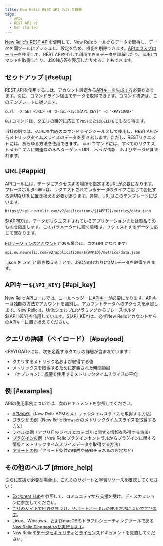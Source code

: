 ```yaml
---
title: New Relic REST API（v2）の概要
tags:
  - APIs
  - REST API v2
  - Get started
---
```


[New Relic's REST API](/docs/apis/getting-started/introduction-new-relic-apis)を使用して、New Relicツールからデータを取得し、データを同ツールにプッシュし、設定を含め、機能を削除できます。[APIエクスプローラー](/docs/apis/rest-api-v2/api-explorer-v2/getting-started-new-relics-api-explorer)を使用して、REST APIを介して利用できるデータを理解したり、cURLコマンドを取得したり、JSON応答を表示したりすることもできます。

## セットアップ [#setup]

REST APIを使用するには、アカウント設定から[APIキーを生成する](/docs/apis/rest-api-v2/requirements/api-keys#creating)必要があります。次に、コマンドライン経由でデータを取得できます。コマンド構造は、このテンプレートに従います。

```
curl  -X GET <URL> -H "X-api-key:${API_KEY}" -d '<PAYLOAD>'
```

`GET`コマンドは、クエリの目的に応じて`POST`または`DELETE`にもなり得ます。

<Callout variant="tip">
  当社の例では、cURLを共通のコマンドラインツールとして使用し、REST APIからメトリックタイムスライスのデータを引き出します。ただし、RESTリクエストには、あらゆる方法を使用できます。`curl`コマンドには、すべてのリクエストメカニズムに関連性のあるターゲットURL、ヘッダ情報、およびデータが含まれます。
</Callout>

## URL [#appid]

APIコールには、データにアクセスする場所を指定するURLが必要になります。プレースホルダ`<URL>`は、リクエストされているデータのタイプに応じて変化する適切なURLに置き換える必要があります。通常、URLはこのテンプレートに従います。

```
https://api.newrelic.com/v2/applications/${APPID}/metrics/data.json
```

[$&#x7B;APPID}](/docs/apis/rest-api-v2/requirements/finding-product-id)は、データがリクエストされているアプリケーションまたは製品そのものを指定します。このパラメーターに続く情報は、リクエストするデータに応じて異なります。

[EUリージョンのアカウント](/docs/using-new-relic/welcome-new-relic/getting-started/introduction-eu-region-data-center)がある場合は、次のURLになります:

```
api.eu.newrelic.com/v2/applications/${APPID}/metrics/data.json
```

<Callout variant="tip">
  `.json`を`.xml`に置き換えることで、JSONの代わりにXMLデータを取得できます。
</Callout>

## APIキー`${API_KEY}` [#api_key]

New Relic APIコールでは、コールヘッダーに[APIキー](/docs/apis/rest-api-v2/requirements/api-keys)が必要になります。APIキーは独自の方法でアカウントを識別し、アカウントデータへのアクセスを承認します。New Relicは、Unixシェルプログラミングからプレースホルダ$&#x7B;API_KEY}を借用しています。$&#x7B;API_KEY}は、必ずNew RelicアカウントからのAPIキーに置き換えてください。

## クエリの詳細（ペイロード） [#payload]

&lt;PAYLOAD>には、次を定義するクエリの詳細が含まれています：

* クエリするメトリック名および取得する値
* メトリックスを取得するために定義された[時間範囲](/docs/apis/rest-api-v2/requirements/specifying-time-range-v2)
* （オプション）：[概要](/docs/apis/rest-api-v2/requirements/calculating-average-metric-values-summarize)で使用するメトリックタイムスライスの平均

## 例 [#examples]

APIの使用事例については、次のドキュメントを参照してください。

* [APMの例](/docs/apis/rest-api-v2/application-examples-v2)（New Relic APMのメトリックタイムスライスを取得する方法）
* [ブラウザの例](/docs/apis/rest-api-v2/browser-examples-v2)（New Relic Browserのメトリックタイムスライスを取得する方法）
* [ラベルの例](/docs/apis/rest-api-v2/labels-examples-v2)（アプリ用のラベルとカテゴリに関する情報を取得する方法）
* [プラグインの例](/docs/apis/rest-api-v2/plugin-examples-v2/)（New Relicプラグインセントラルからプラグインに関する情報とメトリックタイムスライスデータを取得する方法）
* [アラートの例](/docs/alerts/new-relic-alerts/rest-api-alerts)（アラート条件の作成や通知チャネルの設定など）

## その他のヘルプ [#more_help]

さらに支援が必要な場合は、これらのサポートと学習リソースを確認してください：

* [Explorers Hub](https://discuss.newrelic.com/)を参照して、コミュニティから支援を受け、ディスカッションに参加してください。
* [当社のサイトで回答を見つけ、サポートポータルの使用方法について学びます](/docs/using-new-relic/welcome-new-relic/get-started/find-help-use-support-portal)。
* Linux、Windows、およびmacOSのトラブルシューティングツールである[New Relic Diagnosticsを実行します](/docs/using-new-relic/cross-product-functions/troubleshooting/new-relic-diagnostics)。
* New Relicの[データセキュリティ](/docs/security)と[ライセンス](/docs/licenses)ドキュメントを見直してください。
